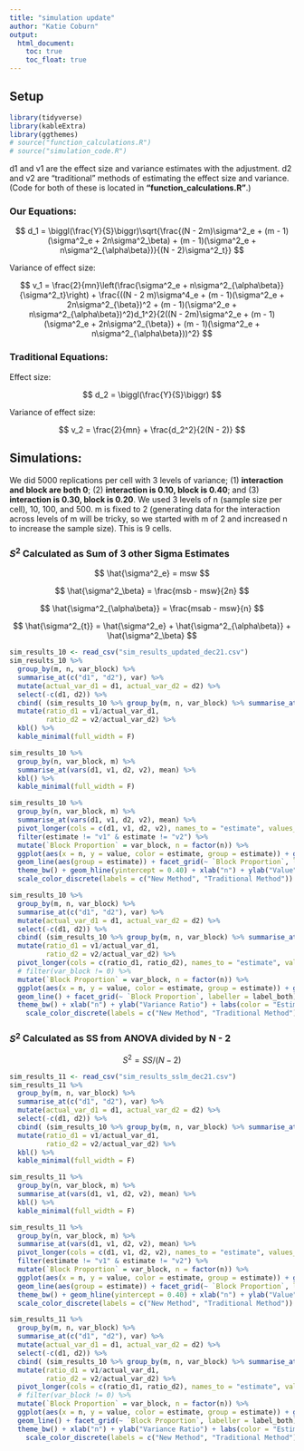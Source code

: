 ```yaml
---
title: "simulation update"
author: "Katie Coburn"
output:
  html_document:
    toc: true
    toc_float: true
---
```


## Setup

```r
library(tidyverse)
library(kableExtra)
library(ggthemes)
# source("function_calculations.R")
# source("simulation_code.R")
```

d1 and v1 are the effect size and variance estimates with the adjustment. d2 and v2 are "traditional" methods of estimating the effect size and variance. (Code for both of these is located in **"function_calculations.R"**.)

### Our Equations:


$$
d_1 = \biggl(\frac{Y}{S}\biggr)\sqrt{\frac{(N - 2m)\sigma^2_e + (m - 1)(\sigma^2_e + 2n\sigma^2_\beta) + (m - 1)(\sigma^2_e + n\sigma^2_{\alpha\beta})}{(N - 2)\sigma^2_t}}
$$

Variance of effect size:

$$
v_1 = \frac{2}{mn}\left(\frac{\sigma^2_e + n\sigma^2_{\alpha\beta}}{\sigma^2_t}\right) + \frac{((N - 2 m)\sigma^4_e + (m - 1)(\sigma^2_e + 2n\sigma^2_{\beta})^2 + (m - 1)(\sigma^2_e + n\sigma^2_{\alpha\beta})^2)d_1^2}{2((N - 2m)\sigma^2_e + (m - 1)(\sigma^2_e + 2n\sigma^2_{\beta}) + (m - 1)(\sigma^2_e + n\sigma^2_{\alpha\beta}))^2}
$$

### Traditional Equations:

Effect size:

$$
d_2 = \biggl(\frac{Y}{S}\biggr)
$$

Variance of effect size:

$$
v_2 = \frac{2}{mn} + \frac{d_2^2}{2(N - 2)}
$$

## Simulations:

We did 5000 replications per cell with 3 levels of variance; (1) **interaction and block are both 0**; (2) **interaction is 0.10, block is 0.40**; and (3) **interaction is 0.30, block is 0.20**. We used 3 levels of n (sample size per cell), 10, 100, and 500. m is fixed to 2 (generating data for the interaction across levels of m will be tricky, so we started with m of 2 and increased n to increase the sample size). This is 9 cells.

### $S^2$ Calculated as Sum of 3 other Sigma Estimates


$$
\hat{\sigma^2_e} = msw
$$


$$
\hat{\sigma^2_\beta} = \frac{msb - msw}{2n}
$$


$$
\hat{\sigma^2_{\alpha\beta}} = \frac{msab - msw}{n}
$$

$$
\hat{\sigma^2_{t}} = \hat{\sigma^2_e} + \hat{\sigma^2_{\alpha\beta}} + \hat{\sigma^2_\beta}
$$

```r
sim_results_10 <- read_csv("sim_results_updated_dec21.csv")
sim_results_10 %>% 
  group_by(m, n, var_block) %>% 
  summarise_at(c("d1", "d2"), var) %>% 
  mutate(actual_var_d1 = d1, actual_var_d2 = d2) %>% 
  select(-c(d1, d2)) %>% 
  cbind( (sim_results_10 %>% group_by(m, n, var_block) %>% summarise_at(c("v1", "v2"), mean) %>% ungroup() %>% select(v1, v2))) %>% 
  mutate(ratio_d1 = v1/actual_var_d1,
         ratio_d2 = v2/actual_var_d2) %>% 
  kbl() %>% 
  kable_minimal(full_width = F)
```

```r
sim_results_10 %>% 
  group_by(n, var_block, m) %>% 
  summarise_at(vars(d1, v1, d2, v2), mean) %>% 
  kbl() %>% 
  kable_minimal(full_width = F)
```

```r
sim_results_10 %>% 
  group_by(n, var_block, m) %>% 
  summarise_at(vars(d1, v1, d2, v2), mean) %>% 
  pivot_longer(cols = c(d1, v1, d2, v2), names_to = "estimate", values_to = "value") %>% 
  filter(estimate != "v1" & estimate != "v2") %>% 
  mutate(`Block Proportion` = var_block, n = factor(n)) %>% 
  ggplot(aes(x = n, y = value, color = estimate, group = estimate)) + geom_point() +
  geom_line(aes(group = estimate)) + facet_grid(~ `Block Proportion`, labeller = label_both) +
  theme_bw() + geom_hline(yintercept = 0.40) + xlab("n") + ylab("Value") + labs(color = "Estimate") +
  scale_color_discrete(labels = c("New Method", "Traditional Method"))
```

```r
sim_results_10 %>% 
  group_by(m, n, var_block) %>% 
  summarise_at(c("d1", "d2"), var) %>% 
  mutate(actual_var_d1 = d1, actual_var_d2 = d2) %>% 
  select(-c(d1, d2)) %>% 
  cbind( (sim_results_10 %>% group_by(m, n, var_block) %>% summarise_at(c("v1", "v2"), mean) %>% ungroup() %>% select(v1, v2))) %>% 
  mutate(ratio_d1 = v1/actual_var_d1,
         ratio_d2 = v2/actual_var_d2) %>% 
  pivot_longer(cols = c(ratio_d1, ratio_d2), names_to = "estimate", values_to = "value") %>%
  # filter(var_block != 0) %>% 
  mutate(`Block Proportion` = var_block, n = factor(n)) %>% 
  ggplot(aes(x = n, y = value, color = estimate, group = estimate)) + geom_point() + 
  geom_line() + facet_grid(~ `Block Proportion`, labeller = label_both) +
  theme_bw() + xlab("n") + ylab("Variance Ratio") + labs(color = "Estimate") +
    scale_color_discrete(labels = c("New Method", "Traditional Method")) + geom_hline(yintercept = 1)
```

### $S^2$ Calculated as SS from ANOVA divided by N - 2

$$
S^2=SS/(N-2)
$$

```r
sim_results_11 <- read_csv("sim_results_sslm_dec21.csv")
sim_results_11 %>% 
  group_by(m, n, var_block) %>% 
  summarise_at(c("d1", "d2"), var) %>% 
  mutate(actual_var_d1 = d1, actual_var_d2 = d2) %>% 
  select(-c(d1, d2)) %>% 
  cbind( (sim_results_10 %>% group_by(m, n, var_block) %>% summarise_at(c("v1", "v2"), mean) %>% ungroup() %>% select(v1, v2))) %>% 
  mutate(ratio_d1 = v1/actual_var_d1,
         ratio_d2 = v2/actual_var_d2) %>% 
  kbl() %>% 
  kable_minimal(full_width = F)
```

```r
sim_results_11 %>% 
  group_by(n, var_block, m) %>% 
  summarise_at(vars(d1, v1, d2, v2), mean) %>% 
  kbl() %>% 
  kable_minimal(full_width = F)
```

```r
sim_results_11 %>% 
  group_by(n, var_block, m) %>% 
  summarise_at(vars(d1, v1, d2, v2), mean) %>% 
  pivot_longer(cols = c(d1, v1, d2, v2), names_to = "estimate", values_to = "value") %>% 
  filter(estimate != "v1" & estimate != "v2") %>% 
  mutate(`Block Proportion` = var_block, n = factor(n)) %>% 
  ggplot(aes(x = n, y = value, color = estimate, group = estimate)) + geom_point() +
  geom_line(aes(group = estimate)) + facet_grid(~ `Block Proportion`, labeller = label_both) +
  theme_bw() + geom_hline(yintercept = 0.40) + xlab("n") + ylab("Value") + labs(color = "Estimate") +
  scale_color_discrete(labels = c("New Method", "Traditional Method"))
```

```r
sim_results_11 %>% 
  group_by(m, n, var_block) %>% 
  summarise_at(c("d1", "d2"), var) %>% 
  mutate(actual_var_d1 = d1, actual_var_d2 = d2) %>% 
  select(-c(d1, d2)) %>% 
  cbind( (sim_results_10 %>% group_by(m, n, var_block) %>% summarise_at(c("v1", "v2"), mean) %>% ungroup() %>% select(v1, v2))) %>% 
  mutate(ratio_d1 = v1/actual_var_d1,
         ratio_d2 = v2/actual_var_d2) %>% 
  pivot_longer(cols = c(ratio_d1, ratio_d2), names_to = "estimate", values_to = "value") %>%
  # filter(var_block != 0) %>% 
  mutate(`Block Proportion` = var_block, n = factor(n)) %>% 
  ggplot(aes(x = n, y = value, color = estimate, group = estimate)) + geom_point() + 
  geom_line() + facet_grid(~ `Block Proportion`, labeller = label_both) +
  theme_bw() + xlab("n") + ylab("Variance Ratio") + labs(color = "Estimate") +
    scale_color_discrete(labels = c("New Method", "Traditional Method")) + geom_hline(yintercept = 1)
```